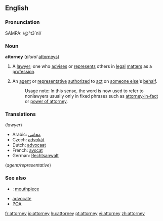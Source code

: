 ==English==

===Pronunciation===
SAMPA: /@"t3`nI/

===Noun===
'''attorney''' (''plural'' [[attorneys]])

# {{law}} A [[lawyer]]; one who [[advise]]s or [[represent]]s others in [[legal]] [[matter]]s as a [[profession]].
#An [[agent]] or [[representative]] [[authorize]]d to [[act]] on [[someone else]]'s [[behalf]].
#:Usage note:  In this sense, the word is now used to refer to nonlawyers usually only in fixed phrases such as [[attorney-in-fact]] or [[power of attorney]].

===Translations===
(''lawyer'')

*Arabic: [[محامى]]
*Czech: [[advokát]]
*Dutch: [[advocaat]]
*French: [[avocat]]
*German: [[Rechtsanwalt]]
(''agent/representative'')

===See also===
*{{slang}}: [[mouthpiece]]
*[[advocate]]
*[[POA]]

[[fr:attorney]]
[[io:attorney]]
[[hu:attorney]]
[[pt:attorney]]
[[vi:attorney]]
[[zh:attorney]]